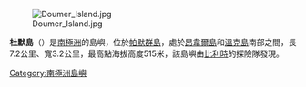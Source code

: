 [[Image:Doumer_Island.jpg|right]]

{{coord|64|51|S|63|35|W|display=title}}

'''杜默島'''（{{lang-en|Doumer Island}}）是[[南極洲|南極洲]]的島嶼，位於[[帕默群島|帕默群島]]，處於[[昂韋爾島|昂韋爾島]]和[[溫克島|溫克島]]南部之間，長7.2公里、寬3.2公里，最高點海拔高度515米，該島嶼由[[比利時|比利時]]的探險隊發現。

{{Antarctica-geo-stub}}
[[Category:南極洲島嶼|Category:南極洲島嶼]]